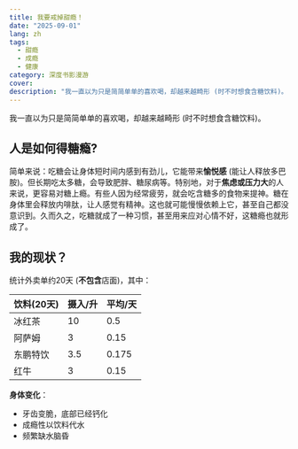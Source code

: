 ```yaml
---
title: 我要戒掉甜瘾！
date: "2025-09-01"
lang: zh
tags:
  - 甜瘾
  - 成瘾
  - 健康
category: 深度书影漫游
cover: 
description: "我一直以为只是简简单单的喜欢喝，却越来越畸形 (时不时想食含糖饮料)。"
---
```



我一直以为只是简简单单的喜欢喝，却越来越畸形 (时不时想食含糖饮料)。

## 人是如何得糖瘾?

简单来说：吃糖会让身体短时间内感到有劲儿，它能带来**愉悦感** (能让人释放多巴胺)。但长期吃太多糖，会导致肥胖、糖尿病等。特别地，对于**焦虑或压力大**的人来说，更容易对糖上瘾。有些人因为经常疲劳，就会吃含糖多的食物来提神。糖在身体里会释放内啡肽，让人感觉有精神。这也就可能慢慢依赖上它，甚至自己都没意识到。久而久之，吃糖就成了一种习惯，甚至用来应对心情不好，这糖瘾也就形成了。

## 我的现状？

统计外卖单约20天 (**不包含**店面)，其中：

| 饮料(20天) | 摄入/升 | 平均/天  |
| ------- | ---- | ----- |
| 冰红茶     | 10   | 0.5   |
| 阿萨姆     | 3    | 0.15  |
| 东鹏特饮    | 3.5  | 0.175 |
| 红牛      | 3    | 0.15  |

**身体变化**：
- 牙齿变脆，底部已经钙化
- 成瘾性以饮料代水
- 频繁缺水脑昏